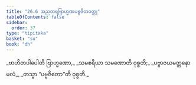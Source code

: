 ```yaml
---
title: "26.6 အညတရဗြာဟ္မဏပဗ္ဗဇိတဝတ္ထု"
tableOfContents: false
sidebar:
  order: 37
type: "tipitaka"
basket: "su"
book: "dh"
---
```



<DynamicBreadcrumb />

<Division number="388" book="dh">

<Paragraph number="416" type="verses" book="dh">
_ဗာဟိတပါပေါတိ ဗြာဟ္မဏော,_  
_သမစရိယာ သမဏောတိ ဝုစ္စတိ;_  
_ပဗ္ဗာဇယမတ္တနော မလံ,_  
_တသ္မာ “ပဗ္ဗဇိတော”တိ ဝုစ္စတိ._
</Paragraph>
</Division>